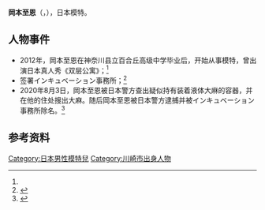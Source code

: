 {{藝人
| 姓名 = 岡本至恩
| 類型 = 模特
| 圖片 = 
| 圖片簡介 = 
| 圖片尺寸 = 
| 外文名 = 岡本 至恩
| 外文 = ja
| 別名 = つーちゃん
| 職業 = [[模特|模特]]
| 語言 = [[日語|日語]]
| 羅馬拼音 = Okamoto Shion
| 出生日期   = {{Birth date and age|year=1995|month=1|day=13}}
| 出生地點 = {{JPN}}[[神奈川県|神奈川県]][[川崎市|川崎市]]
| 國籍 = {{JPN}}
| 教育程度 = 立百合丘高级中学
| 出身地 = {{JPN}}
| 出道作 = 《[[排屋公寓|排屋公寓]]》
| 代表作 = 《[[排屋公寓|排屋公寓]]》
| 經紀公司 = インキュベーション事務所
| 網站 = {{Official|https://celeby-media.net/I0002041}}
}}
'''岡本至恩'''（{{jpn|j=岡本 至恩|hg=おかもと しおん|rm=Okamoto Shion|f=y}}，{{bd|1995年|1月13日||}}），日本模特。

== 人物事件 ==
* 2012年，岡本至恩在神奈川县立百合丘高级中学毕业后，开始从事模特，曾出演日本真人秀《双层公寓》；<ref name=":0" />
* 签署インキュベーション事務所；<ref name=":0">{{Cite web |title=岡本至恩と彼女・佐藤つば冴の破局理由や現在まとめ【テラスハウス】 |url=https://celeby-media.net/I0002041 |accessdate=2020-08-04 |archive-date=2020-10-10 |archive-url=https://web.archive.org/web/20201010173715/https://celeby-media.net/I0002041 }}</ref>
* 2020年8月3日，岡本至恩被日本警方查出疑似持有装着液体大麻的容器，并在他的住处搜出大麻。随后岡本至恩被日本警方逮捕并被インキュベーション事務所除名。<ref>{{Cite web |title=男模冈本至恩涉毒被捕 曾出演真人秀《双层公寓》 |url=https://ent.sina.com.cn/s/j/2020-08-03/doc-iivhvpwx8952658.shtml |accessdate=2020-08-04 |author=新浪娱乐 |date=2020-08-03 |archive-date=2020-08-06 |archive-url=https://web.archive.org/web/20200806141601/https://ent.sina.com.cn/s/j/2020-08-03/doc-iivhvpwx8952658.shtml |dead-url=no }}</ref>

== 参考资料 ==
{{Reflist}}

{{DEFAULTSORT:okamoto shion}}
[[Category:日本男性模特兒|Category:日本男性模特兒]]
[[Category:川崎市出身人物|Category:川崎市出身人物]]
{{japan-enter-bio-stub}}